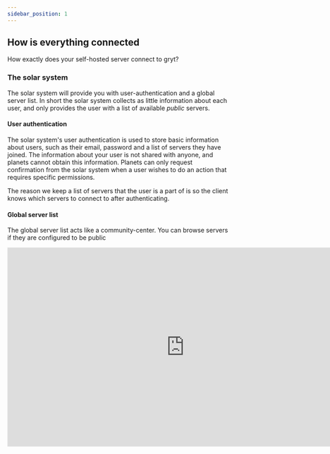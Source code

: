 ---
sidebar_position: 1
---

## How is everything connected

How exactly does your self-hosted server connect to gryt?

### The solar system

The solar system will provide you with user-authentication and a global server list. In short the solar system collects as little information about each user, and only provides the user with a list of available *public* servers.

#### User authentication

The solar system's user authentication is used to store basic information about users, such as their email, password and a list of servers they have joined. The information about your user is not shared with anyone, and planets cannot obtain this information.
Planets can only request confirmation from the solar system when a user wishes to do an action that requires specific permissions.

The reason we keep a list of servers that the user is a part of is so the client knows which servers to connect to after authenticating.

#### Global server list

The global server list acts like a community-center. You can browse servers if they are configured to be public

<iframe style="border: 1px solid rgba(0, 0, 0, 0.1);" width="800" height="450" src="https://www.figma.com/embed?embed_host=share&url=https%3A%2F%2Fwww.figma.com%2Ffile%2FHK3NQRhyUJ8oPLROhvG337%2FGryt-Mother-Ship%3Fnode-id%3D0%253A1%26t%3DX1frlxbQ3WNbFZqr-1" allowfullscreen></iframe>